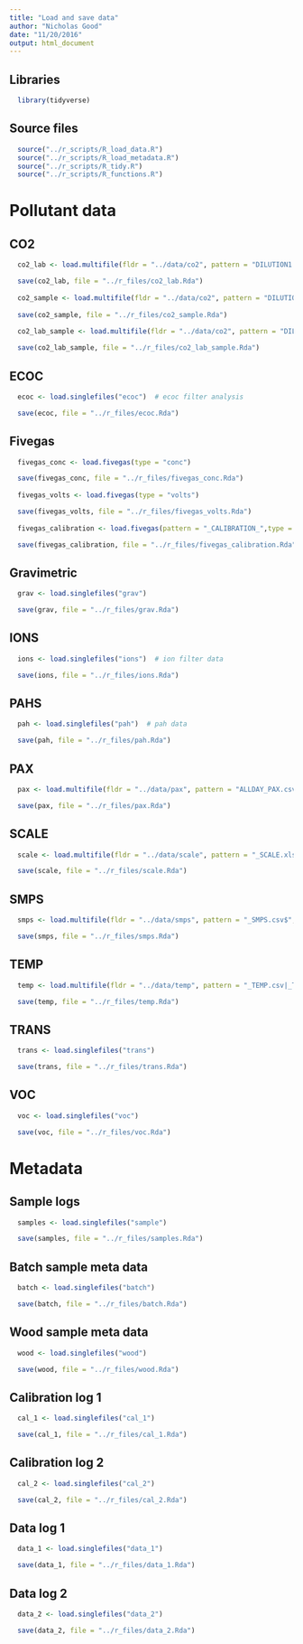 ```yaml
---
title: "Load and save data"
author: "Nicholas Good"
date: "11/20/2016"
output: html_document
---
```


## Libraries

```r
  library(tidyverse)
```

## Source files

```r
  source("../r_scripts/R_load_data.R")
  source("../r_scripts/R_load_metadata.R")
  source("../r_scripts/R_tidy.R")
  source("../r_scripts/R_functions.R")
```

# Pollutant data

## CO2

```r
  co2_lab <- load.multifile(fldr = "../data/co2", pattern = "DILUTION1.csv$", inst = "co2")

  save(co2_lab, file = "../r_files/co2_lab.Rda")
  
  co2_sample <- load.multifile(fldr = "../data/co2", pattern = "DILUTION2.csv$", inst = "co2")
  
  save(co2_sample, file = "../r_files/co2_sample.Rda")
    
  co2_lab_sample <- load.multifile(fldr = "../data/co2", pattern = "DILUTION.csv$", inst = "co2")

  save(co2_lab_sample, file = "../r_files/co2_lab_sample.Rda")
```

## ECOC

```r
  ecoc <- load.singlefiles("ecoc")  # ecoc filter analysis

  save(ecoc, file = "../r_files/ecoc.Rda")
```  

## Fivegas

```r
  fivegas_conc <- load.fivegas(type = "conc")

  save(fivegas_conc, file = "../r_files/fivegas_conc.Rda")
    
  fivegas_volts <- load.fivegas(type = "volts")

  save(fivegas_volts, file = "../r_files/fivegas_volts.Rda")
    
  fivegas_calibration <- load.fivegas(pattern = "_CALIBRATION_",type = "volts")

  save(fivegas_calibration, file = "../r_files/fivegas_calibration.Rda")
```

## Gravimetric

```r
  grav <- load.singlefiles("grav")

  save(grav, file = "../r_files/grav.Rda")
```

## IONS

```r
  ions <- load.singlefiles("ions")  # ion filter data

  save(ions, file = "../r_files/ions.Rda")
```

## PAHS

```r
  pah <- load.singlefiles("pah")  # pah data

  save(pah, file = "../r_files/pah.Rda")
```

## PAX

```r
  pax <- load.multifile(fldr = "../data/pax", pattern = "ALLDAY_PAX.csv$", inst = "pax")

  save(pax, file = "../r_files/pax.Rda")
```

## SCALE

```r
  scale <- load.multifile(fldr = "../data/scale", pattern = "_SCALE.xlsx$", inst = "scale")

  save(scale, file = "../r_files/scale.Rda")
```

## SMPS

```r
  smps <- load.multifile(fldr = "../data/smps", pattern = "_SMPS.csv$", inst = "smps")

  save(smps, file = "../r_files/smps.Rda")
```

## TEMP

```r
  temp <- load.multifile(fldr = "../data/temp", pattern = "_TEMP.csv|_TEMP.CSV", inst = "temp")

  save(temp, file = "../r_files/temp.Rda")
```

## TRANS

```r
  trans <- load.singlefiles("trans")

  save(trans, file = "../r_files/trans.Rda")
```
 
## VOC
 
```r
  voc <- load.singlefiles("voc")

  save(voc, file = "../r_files/voc.Rda")
```

# Metadata

## Sample logs

```r
  samples <- load.singlefiles("sample")

  save(samples, file = "../r_files/samples.Rda")
```

## Batch sample meta data
 
```r
  batch <- load.singlefiles("batch")

  save(batch, file = "../r_files/batch.Rda")
```

## Wood sample meta data

```r
  wood <- load.singlefiles("wood")

  save(wood, file = "../r_files/wood.Rda")
```

## Calibration log 1

```r
  cal_1 <- load.singlefiles("cal_1")

  save(cal_1, file = "../r_files/cal_1.Rda")
```

## Calibration log 2

```r
  cal_2 <- load.singlefiles("cal_2")

  save(cal_2, file = "../r_files/cal_2.Rda")
```

## Data log 1

```r
  data_1 <- load.singlefiles("data_1")

  save(data_1, file = "../r_files/data_1.Rda")
```
 
## Data log 2

```r
  data_2 <- load.singlefiles("data_2")

  save(data_2, file = "../r_files/data_2.Rda")
```
